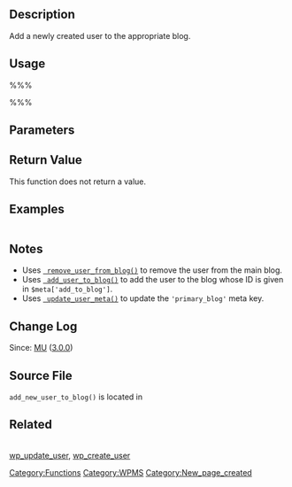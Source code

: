 {{Stub}}

{{Languages|
{{en|Function Reference/add new user to blog}}
{{ja|Function Reference/add new user to blog}}
}}

== Description ==
Add a newly created user to the appropriate blog.

== Usage ==
%%%<?php add_new_user_to_blog( $user_id, $email, $meta ) ?>%%%
== Parameters ==
{{Parameter|$user_id|integer|The new user ID|required}}
{{Parameter|$email|string|New user's email|required}}
{{Parameter|$meta|array|Sign-up meta for a user. The <tt>'add_to_blog'</tt> and <tt>'new_role'</tt> fields are used.|required}}

== Return Value ==
This function does not return a value.

== Examples ==
<pre></pre>

== Notes ==
* Uses <tt>[[Function_Reference/remove_user_from_blog | remove_user_from_blog()]]</tt> to remove the user from the main blog.
* Uses <tt>[[Function_Reference/add_user_to_blog | add_user_to_blog()]]</tt> to add the user to the blog whose ID is given in <tt>$meta['add_to_blog']</tt>.
* Uses <tt>[[Function_Reference/update_user_meta | update_user_meta()]]</tt> to update the <tt>'primary_blog'</tt> meta key.

== Change Log ==
Since: [[Version MU|MU]] ([[Version 3.0|3.0.0]])

== Source File ==
<tt>add_new_user_to_blog()</tt> is located in {{Trac|wp-includes/ms-functions.php}}

== Related ==

{{User Blog Tags}}<br />[[Function Reference/wp_update_user|wp_update_user]], [[Function Reference/wp_create_user|wp_create_user]]

{{Tag Footer}}
[[Category:Functions]][[Category:WPMS]]
[[Category:New_page_created]]